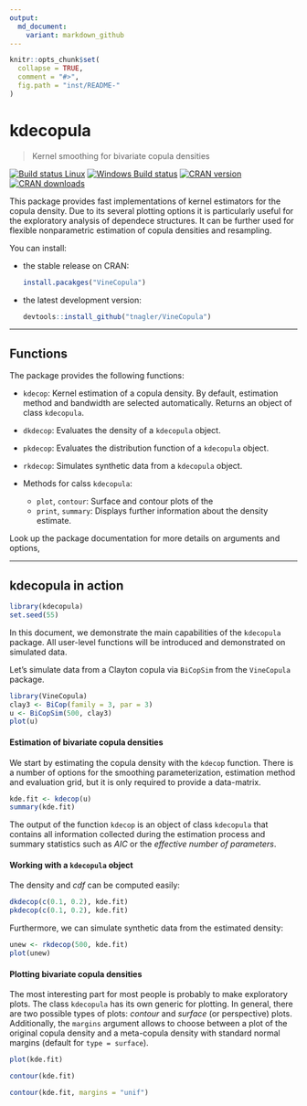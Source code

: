 ```yaml
---
output:
  md_document:
    variant: markdown_github
---
```


<!-- README.md is generated from README.Rmd. Please edit that file -->

```r
knitr::opts_chunk$set(
  collapse = TRUE,
  comment = "#>",
  fig.path = "inst/README-"
)
```

kdecopula
=========
> Kernel smoothing for bivariate copula densities

[![Build status Linux](https://travis-ci.org/tnagler/kdecopula.svg?branch=master)](https://travis-ci.org/tnagler/kdecopula)
[![Windows Build status](http://ci.appveyor.com/api/projects/status/github/tnagler/kdecopula?svg=true)](https://ci.appveyor.com/project/tnagler/kdecopula)
[![CRAN version](http://www.r-pkg.org/badges/version/kdecopula)](https://cran.r-project.org/web/packages/kdecopula/index.html)
[![CRAN downloads](http://cranlogs.r-pkg.org/badges/kdecopula)](https://cran.r-project.org/web/packages/kdecopula/index.html)  

This package provides fast implementations of kernel estimators for the copula 
density. Due to its several plotting options it is particularly useful for the 
exploratory analysis of dependece structures. It can be further used for flexible
nonparametric estimation of copula densities and resampling.

You can install:

  * the stable release on CRAN:
    ``` r
    install.pacakges("VineCopula")
    ````

  * the latest development version:
    ``` r
    devtools::install_github("tnagler/VineCopula")
    ````


----------------------------------------------------------------

## Functions

The package provides the following functions:

  * `kdecop`: Kernel estimation of a copula density. By default, estimation
    method and bandwidth are selected automatically. Returns an object of class
    `kdecopula`.
    
  * `dkdecop`: Evaluates the density of a `kdecopula` object.

  * `pkdecop`: Evaluates the distribution function of a `kdecopula` object.
  
  * `rkdecop`: Simulates synthetic data from a `kdecopula` object.
  
  * Methods for calss `kdecopula`: 
    * `plot`, `contour`: Surface and contour plots of the 
    * `print`, `summary`: Displays further information about the density 
      estimate.
    
Look up the package documentation for more details on arguments and options, 


----------------------------------------------------------------

## kdecopula in action

```r
library(kdecopula)
set.seed(55)
```

In this document, we demonstrate the main capabilities of the `kdecopula` 
package. All user-level functions will be introduced and demonstrated on 
simulated data.

Let's simulate data from a Clayton copula via `BiCopSim` from the 
`VineCopula` package.

```r
library(VineCopula)
clay3 <- BiCop(family = 3, par = 3)
u <- BiCopSim(500, clay3)
plot(u)
```


#### Estimation of bivariate copula densities

We start by estimating the copula density with the `kdecop` function. There is
a number of options for the smoothing parameterization, estimation method and 
evaluation grid, but it is only required to provide a data-matrix.

```r
kde.fit <- kdecop(u)
summary(kde.fit)
```

The output of the function `kdecop` is an object of class `kdecopula` that 
contains all information collected during the estimation process and summary
statistics such as *AIC* or the *effective number of parameters*. 

#### Working with a `kdecopula` object

The density and *cdf* can be computed easily:

```r
dkdecop(c(0.1, 0.2), kde.fit)
pkdecop(c(0.1, 0.2), kde.fit)
```

Furthermore, we can simulate synthetic data from the estimated density:
```r
unew <- rkdecop(500, kde.fit)
plot(unew)
```

#### Plotting bivariate copula densities

The most interesting part for most people is probably to make exploratory plots. 
The class `kdecopula` has its own generic for plotting. In general, there are
two possible types of plots: *contour* and *surface* (or perspective) plots. 
Additionally, the `margins` argument allows to choose between a plot of the 
original copula density and a meta-copula density with standard normal margins 
(default for `type = surface`).
```r
plot(kde.fit)
```
```r
contour(kde.fit)
```
```r
contour(kde.fit, margins = "unif")
```



